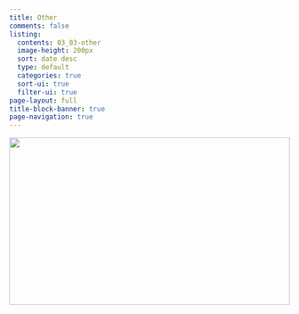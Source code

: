 ```yaml
---
title: Other
comments: false
listing:
  contents: 03_03-other
  image-height: 200px
  sort: date desc
  type: default
  categories: true
  sort-ui: true
  filter-ui: true
page-layout: full
title-block-banner: true
page-navigation: true
---
```


<!-- <div style="width: 100%; height: 200px; overflow: hidden;">
  <img src="other__patrick-tomasso-Oaqk7qqNh_c-unsplash.jpg" style="position: relative; top: -400px; width: 100%;">
</div> -->


<!-- ::: {style="width: 100%; height: 200px; overflow: hidden;"}
![](other__patrick-tomasso-Oaqk7qqNh_c-unsplash.jpg){style="width: 100%; position: relative; top: 0px; "}
::: -->

![](other__patrick-tomasso-Oaqk7qqNh_c-unsplash.jpg){style="height: 300px; width: 100%; object-fit: cover; object-position: center;"}

<br>

